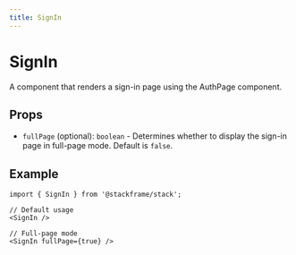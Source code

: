 ```yaml
---
title: SignIn
---
```


# SignIn

A component that renders a sign-in page using the AuthPage component.

## Props

- `fullPage` (optional): `boolean` - Determines whether to display the sign-in page in full-page mode. Default is `false`.

## Example

```tsx
import { SignIn } from '@stackframe/stack';

// Default usage
<SignIn />

// Full-page mode
<SignIn fullPage={true} />
```